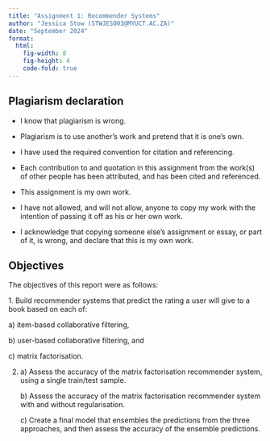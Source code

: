 ```yaml
---
title: "Assignment 1: Recommender Systems"
author: "Jessica Stow (STWJES003@MYUCT.AC.ZA)"
date: "September 2024"
format: 
  html: 
    fig-width: 8
    fig-height: 4
    code-fold: true
---
```


## Plagiarism declaration

-   I know that plagiarism is wrong.

-   Plagiarism is to use another’s work and pretend that it is one’s own.

-   I have used the required convention for citation and referencing.

-   Each contribution to and quotation in this assignment from the work(s) of other people has been attributed, and has been cited and referenced.

-   This assignment is my own work.

-   I have not allowed, and will not allow, anyone to copy my work with the intention of passing it off as his or her own work.

-   I acknowledge that copying someone else’s assignment or essay, or part of it, is wrong, and declare that this is my own work.

## Objectives

The objectives of this report were as follows:

1\. Build recommender systems that predict the rating a user will give to a book based on each of:

a\) item-based collaborative filtering,

b\) user-based collaborative filtering, and

c\) matrix factorisation.

2.  a\) Assess the accuracy of the matrix factorisation recommender system, using a single train/test sample.

    b\) Assess the accuracy of the matrix factorisation recommender system with and without regularisation.

    c\) Create a final model that ensembles the predictions from the three approaches, and then assess the accuracy of the ensemble predictions.
